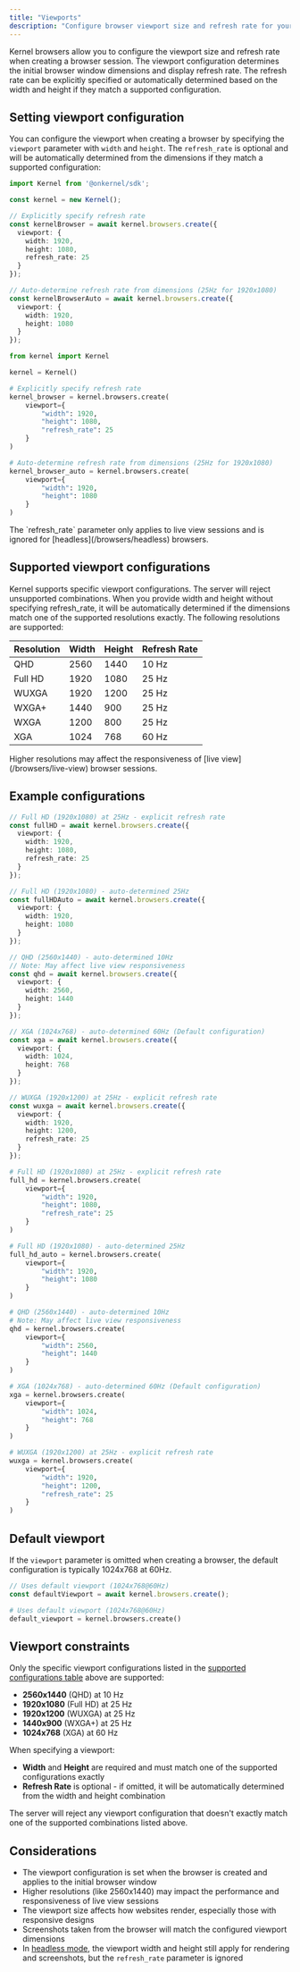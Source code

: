 ```yaml
---
title: "Viewports"
description: "Configure browser viewport size and refresh rate for your automations"
---
```


Kernel browsers allow you to configure the viewport size and refresh rate when creating a browser session. The viewport configuration determines the initial browser window dimensions and display refresh rate. The refresh rate can be explicitly specified or automatically determined based on the width and height if they match a supported configuration.

## Setting viewport configuration

You can configure the viewport when creating a browser by specifying the `viewport` parameter with `width` and `height`. The `refresh_rate` is optional and will be automatically determined from the dimensions if they match a supported configuration:

<CodeGroup>

```typescript Typescript/Javascript
import Kernel from '@onkernel/sdk';

const kernel = new Kernel();

// Explicitly specify refresh rate
const kernelBrowser = await kernel.browsers.create({
  viewport: {
    width: 1920,
    height: 1080,
    refresh_rate: 25
  }
});

// Auto-determine refresh rate from dimensions (25Hz for 1920x1080)
const kernelBrowserAuto = await kernel.browsers.create({
  viewport: {
    width: 1920,
    height: 1080
  }
});
```

```python Python
from kernel import Kernel

kernel = Kernel()

# Explicitly specify refresh rate
kernel_browser = kernel.browsers.create(
    viewport={
        "width": 1920,
        "height": 1080,
        "refresh_rate": 25
    }
)

# Auto-determine refresh rate from dimensions (25Hz for 1920x1080)
kernel_browser_auto = kernel.browsers.create(
    viewport={
        "width": 1920,
        "height": 1080
    }
)
```

</CodeGroup>

<Note>
The `refresh_rate` parameter only applies to live view sessions and is ignored for [headless](/browsers/headless) browsers.
</Note>

## Supported viewport configurations

Kernel supports specific viewport configurations. The server will reject unsupported combinations. When you provide width and height without specifying refresh_rate, it will be automatically determined if the dimensions match one of the supported resolutions exactly. The following resolutions are supported:

| Resolution | Width | Height | Refresh Rate |
|------------|-------|--------|--------------|
| QHD | 2560 | 1440 | 10 Hz |
| Full HD | 1920 | 1080 | 25 Hz |
| WUXGA | 1920 | 1200 | 25 Hz |
| WXGA+ | 1440 | 900 | 25 Hz |
| WXGA | 1200 | 800 | 25 Hz |
| XGA | 1024 | 768 | 60 Hz |

<Warning>
Higher resolutions may affect the responsiveness of [live view](/browsers/live-view) browser sessions.
</Warning>

## Example configurations

<CodeGroup>

```typescript Typescript/Javascript
// Full HD (1920x1080) at 25Hz - explicit refresh rate
const fullHD = await kernel.browsers.create({
  viewport: {
    width: 1920,
    height: 1080,
    refresh_rate: 25
  }
});

// Full HD (1920x1080) - auto-determined 25Hz
const fullHDAuto = await kernel.browsers.create({
  viewport: {
    width: 1920,
    height: 1080
  }
});

// QHD (2560x1440) - auto-determined 10Hz
// Note: May affect live view responsiveness
const qhd = await kernel.browsers.create({
  viewport: {
    width: 2560,
    height: 1440
  }
});

// XGA (1024x768) - auto-determined 60Hz (Default configuration)
const xga = await kernel.browsers.create({
  viewport: {
    width: 1024,
    height: 768
  }
});

// WUXGA (1920x1200) at 25Hz - explicit refresh rate
const wuxga = await kernel.browsers.create({
  viewport: {
    width: 1920,
    height: 1200,
    refresh_rate: 25
  }
});
```

```python Python
# Full HD (1920x1080) at 25Hz - explicit refresh rate
full_hd = kernel.browsers.create(
    viewport={
        "width": 1920,
        "height": 1080,
        "refresh_rate": 25
    }
)

# Full HD (1920x1080) - auto-determined 25Hz
full_hd_auto = kernel.browsers.create(
    viewport={
        "width": 1920,
        "height": 1080
    }
)

# QHD (2560x1440) - auto-determined 10Hz
# Note: May affect live view responsiveness
qhd = kernel.browsers.create(
    viewport={
        "width": 2560,
        "height": 1440
    }
)

# XGA (1024x768) - auto-determined 60Hz (Default configuration)
xga = kernel.browsers.create(
    viewport={
        "width": 1024,
        "height": 768
    }
)

# WUXGA (1920x1200) at 25Hz - explicit refresh rate
wuxga = kernel.browsers.create(
    viewport={
        "width": 1920,
        "height": 1200,
        "refresh_rate": 25
    }
)
```

</CodeGroup>

## Default viewport

If the `viewport` parameter is omitted when creating a browser, the default configuration is typically 1024x768 at 60Hz.

<CodeGroup>

```typescript Typescript/Javascript
// Uses default viewport (1024x768@60Hz)
const defaultViewport = await kernel.browsers.create();
```

```python Python
# Uses default viewport (1024x768@60Hz)
default_viewport = kernel.browsers.create()
```

</CodeGroup>

## Viewport constraints

Only the specific viewport configurations listed in the [supported configurations table](#supported-viewport-configurations) above are supported:
- **2560x1440** (QHD) at 10 Hz
- **1920x1080** (Full HD) at 25 Hz
- **1920x1200** (WUXGA) at 25 Hz
- **1440x900** (WXGA+) at 25 Hz
- **1024x768** (XGA) at 60 Hz

When specifying a viewport:
- **Width** and **Height** are required and must match one of the supported configurations exactly
- **Refresh Rate** is optional - if omitted, it will be automatically determined from the width and height combination

<Warning>
The server will reject any viewport configuration that doesn't exactly match one of the supported combinations listed above.
</Warning>

## Considerations

- The viewport configuration is set when the browser is created and applies to the initial browser window
- Higher resolutions (like 2560x1440) may impact the performance and responsiveness of live view sessions
- The viewport size affects how websites render, especially those with responsive designs
- Screenshots taken from the browser will match the configured viewport dimensions
- In [headless mode](/browsers/headless), the viewport width and height still apply for rendering and screenshots, but the `refresh_rate` parameter is ignored
